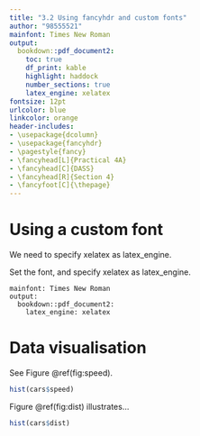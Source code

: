 ```yaml
---
title: "3.2 Using fancyhdr and custom fonts"
author: "98555521"
mainfont: Times New Roman
output:
  bookdown::pdf_document2:
    toc: true
    df_print: kable
    highlight: haddock
    number_sections: true
    latex_engine: xelatex
fontsize: 12pt
urlcolor: blue
linkcolor: orange
header-includes:
- \usepackage{dcolumn}
- \usepackage{fancyhdr}
- \pagestyle{fancy}
- \fancyhead[L]{Practical 4A}
- \fancyhead[C]{DASS}
- \fancyhead[R]{Section 4}
- \fancyfoot[C]{\thepage}
---
```


\thispagestyle{empty}

\newpage

\setcounter{page}{1}

<!-- The option, `\setcounter{page}{1}` indicates that the title page is not counted in the pagination.  -->

<!-- https://ctan.org/pkg/fancyhdr?lang=en-->

\newpage

# Using a custom font
We need to specify xelatex as latex_engine.

Set the font, and specify xelatex as latex_engine.

```
mainfont: Times New Roman
output: 
  bookdown::pdf_document2: 
    latex_engine: xelatex
```

\newpage

# Data visualisation

See Figure \@ref(fig:speed).

```r
hist(cars$speed)
```


\newpage

Figure \@ref(fig:dist) illustrates...

```r
hist(cars$dist)
```
